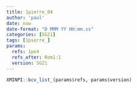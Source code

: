 ```yaml
---
title: 1pierre_04
author: 'paul'
date: now
date-format: "D MMM YY HH:mm.ss"
categories: [SG21]
tags: [1pierre_]
params:
  refs: 1pe4
  refs_after: Rom1:1
  version: SG21
---
```


```r
XMINPI::bcv_list_(params$refs, params$version)
```

